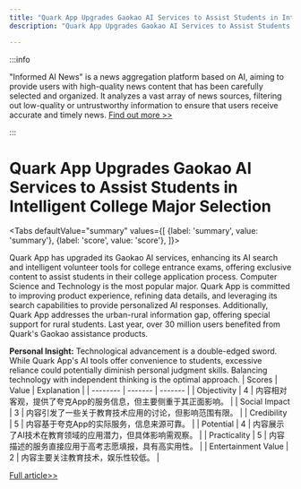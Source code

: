 ```yaml
---
title: "Quark App Upgrades Gaokao AI Services to Assist Students in Intelligent College Major Selection"
description: "Quark App Upgrades Gaokao AI Services to Assist Students in Intelligent College Major Selection"

---
```



:::info

"Informed AI News" is a news aggregation platform based on AI, aiming to provide users with high-quality news content that has been carefully selected and organized. It analyzes a vast array of news sources, filtering out low-quality or untrustworthy information to ensure that users receive accurate and timely news.  [Find out more >>](/)

:::

# Quark App Upgrades Gaokao AI Services to Assist Students in Intelligent College Major Selection


<Tabs
	defaultValue="summary"
	values={[
	{label: 'summary', value: 'summary'},
	{label: 'score', value: 'score'},
]}>
<TabItem value="summary">


Quark App has upgraded its Gaokao AI services, enhancing its AI search and intelligent volunteer tools for college entrance exams, offering exclusive content to assist students in their college application process. Computer Science and Technology is the most popular major. Quark App is committed to improving product experience, refining data details, and leveraging its search capabilities to provide personalized AI responses. Additionally, Quark App addresses the urban-rural information gap, offering special support for rural students. Last year, over 30 million users benefited from Quark's Gaokao assistance products.

**Personal Insight:**
Technological advancement is a double-edged sword. While Quark App's AI tools offer convenience to students, excessive reliance could potentially diminish personal judgment skills. Balancing technology with independent thinking is the optimal approach.
</TabItem>
<TabItem value="score">
	| Scores     | Value   | Explanation |
	| -------- | ------- | ------- |
	| Objectivity  | 4    | 内容相对客观，提供了夸克App的服务信息，但主要侧重于其正面影响。    |
	| Social Impact | 3     | 内容引发了一些关于教育技术应用的讨论，但影响范围有限。    |
	| Credibility    | 5    | 内容基于夸克App的实际服务，信息来源可靠。    |
	| Potential    | 4    | 内容展示了AI技术在教育领域的应用潜力，但具体影响需观察。    |
	| Practicality    | 5    | 内容描述的服务直接应用于高考志愿填报，具有高实用性。    |
	| Entertainment Value    | 2    | 内容主要关注教育技术，娱乐性较低。    |
</TabItem>
</Tabs>

[Full article>>](https://readhub.cn/topic/8aO4aUdG47E)
